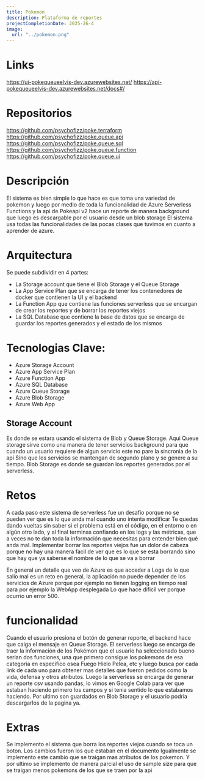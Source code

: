 ```yaml
---
title: Pokemon
description: Plataforma de reportes
projectCompletionDate: 2025-26-4
image:
  url: "../pokemon.png"
---
```


# Links
https://ui-pokequeueelvis-dev.azurewebsites.net/
https://api-pokequeueelvis-dev.azurewebsites.net/docs#/

# Repositorios
https://github.com/psychofizz/poke.terraform
https://github.com/psychofizz/poke.queue.api
https://github.com/psychofizz/poke.queue.sql
https://github.com/psychofizz/poke.queue.function
https://github.com/psychofizz/poke.queue.ui

# Descripción
El sistema es bien simple lo que hace es que toma una variedad de pokemon y luego por medio de toda la funcionalidad de Azure Serverless Functions y la api de Pokeapi v2 hace un reporte de manera background que luego es descargable por el usuario desde un blob storage
El sistema usa todas las funcionalidades de las pocas clases que tuvimos en cuanto a aprender de azure. 

# Arquitectura
Se puede subdividir en 4 partes: 
- La Storage account que tiene el Blob Storage y el Queue Storage
- La App Service Plan que se encarga de tener los contenedores de docker que contienen la UI y el backend
- La Function App que contiene las funciones serverless que se encargan de crear los reportes y de borrar los reportes viejos
- La SQL Database que contiene la base de datos que se encarga de guardar los reportes generados y el estado de los mismos

# Tecnologias Clave:
- Azure Storage Account
- Azure App Service Plan
- Azure Function App
- Azure SQL Database
- Azure Queue Storage
- Azure Blob Storage
- Azure Web App

## Storage Account
Es donde se estara usando el sistema de Blob y Queue Storage. 
Aqui Queue storage sirve como una manera de tener servicios background para que cuando un usuario requiere de algun servicio este no pare la sincronia de la api
Sino que los servicios se mantengan de segundo plano y se genere a su tiempo. 
Blob Storage es donde se guardan los reportes generados por el serverless. 

# Retos
A cada paso este sistema de serverless fue un desafio porque no se pueden ver que es lo que anda mal cuando uno intenta modificar
Te quedas dando vueltas sin saber si el problema está en el código, en el entorno o en algún otro lado, y al final terminas confiando en los logs y las métricas, que a veces no te dan toda la información que necesitas para entender bien qué anda mal.
Implementar borrar los reportes viejos fue un dolor de cabeza porque no hay una manera facil de ver que es lo que se esta borrando sino que hay que ya saberse el nombre de lo que se va a borrar

En general un detalle que veo de Azure es que acceder a Logs de lo que salio mal es un reto en general, la aplicación no puede depender de los servicios de Azure porque por ejemplo no tienen logging en tiempo real para por ejemplo la WebApp desplegada
Lo que hace dificil ver porque ocurrio un error 500. 


# funcionalidad 
Cuando el usuario presiona el botón de generar reporte, el backend hace que caiga el mensaje en Queue Storage. El serverless luego se encarga de traer la información de los Pokémon que el usuario ha seleccionado bueno serian dos funciones, una que primero consigue los pokemons de esa categoria en especifico osea Fuego Hielo Pelea, etc y luego busca por cada link de cada uno para obtener mas detalles que fueron pedidos como la vida, defensa y otros atributos. 
Luego la serverless se encarga de generar un reporte csv usando pandas, lo vimos en Google Colab para ver que estaban haciendo primero los campos y si tenia sentido lo que estabamos haciendo.
Por ultimo son guardados en Blob Storage y el usuario podria descargarlos de la pagina ya. 

# Extras
Se implemento el sistema que borra los reportes viejos cuando se toca un boton. 
Los cambios fueron los que estaban en el documento
Igualmente se implemento este cambio que se traigan mas atributos de los pokemon.
Y por ultimo se implemento de manera parcial el uso de sample size para que se traigan menos pokemons de los que se traen por la api
